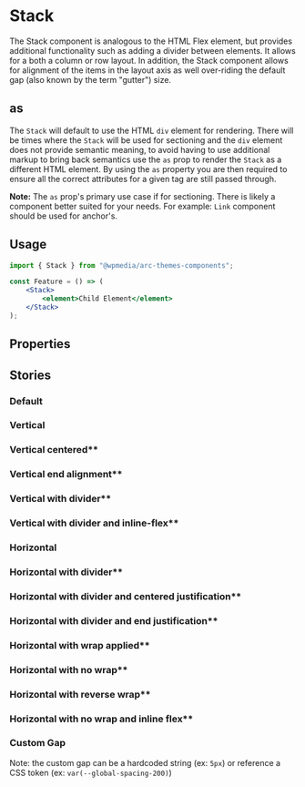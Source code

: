 

<Meta of={IndexStories} />

# Stack

The Stack component is analogous to the HTML Flex element, but provides additional functionality
such as adding a divider between elements.
It allows for a both a column or row layout. In addition,
the Stack component allows for alignment of the items in the layout
axis as well over-riding the default gap (also known by the term "gutter") size.

## as

The `Stack` will default to use the HTML `div` element for rendering. There will be times
where the `Stack` will be used for sectioning and the `div` element does not provide semantic
meaning, to avoid having to use additional markup to bring back semantics use the `as` prop to
render the `Stack` as a different HTML element. By using the `as` property you are then required
to ensure all the correct attributes for a given tag are still passed through.

**Note:** The `as` prop's primary use case if for sectioning. There is likely a component
better suited for your needs. For example: `Link` component should be used for anchor's.

## Usage

```jsx
import { Stack } from "@wpmedia/arc-themes-components";

const Feature = () => (
	<Stack>
		<element>Child Element</element>
	</Stack>
);
```

## Properties

<Controls />

## Stories

### Default

<Story of={IndexStories.Default} />

### Vertical

<Story of={IndexStories.Vertical} />

### Vertical centered\*\*

<Story of={IndexStories.VerticalCentered} />

### Vertical end alignment\*\*

<Story of={IndexStories.VerticalEndAlignment} />

### Vertical with divider\*\*

<Story of={IndexStories.VerticalWithDivider} />

### Vertical with divider and inline-flex\*\*

<Story of={IndexStories.VerticalWithDividerAndInlined} />

### Horizontal

<Story of={IndexStories.Horizontal} />

### Horizontal with divider\*\*

<Story of={IndexStories.HorizontalWithDivider} />

### Horizontal with divider and centered justification\*\*

<Story of={IndexStories.HorizontalWithDividerAndCenteredJustification} />

### Horizontal with divider and end justification\*\*

<Story of={IndexStories.HorizontalWithDividerAndEndJustification} />

### Horizontal with wrap applied\*\*

<Story of={IndexStories.HorizontalWithWrapApplied} />

### Horizontal with no wrap\*\*

<Story of={IndexStories.HorizontalWithNoWrap} />

### Horizontal with reverse wrap\*\*

<Story of={IndexStories.HorizontalWithReverseWrap} />

### Horizontal with no wrap and inline flex\*\*

<Story of={IndexStories.HorizontalWithNoWrapAndInlined} />

### Custom Gap

Note: the custom gap can be a hardcoded string (ex: `5px`) or reference a CSS token (ex: `var(--global-spacing-200)`)

<Story of={IndexStories.CustomGap} />
